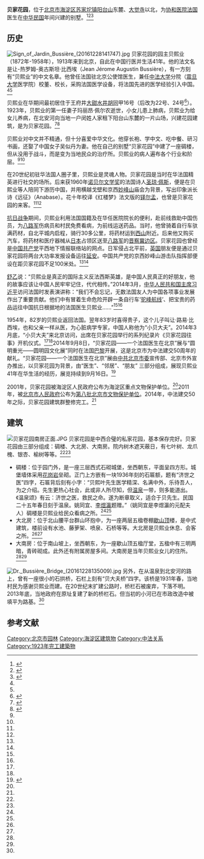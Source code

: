 {{Coord|40.061153|116.103216|type:landmark_region:CN-11_source:GoogleMaps|display=title}}
{{文物保护单位
| 级别 = 省级
| 省区市 = 北京市
| 图片 = North house of Jardin Bussière (20170523151139).jpg
| 说明 = 贝家花园北房（2017年5月）
| 名称 = 贝家花园
| 编号 = 8-29
| 分类 = 近现代重要史迹及代表性建筑
| 时代 = 民国
| 所在 = 海淀区苏家坨镇大觉寺北
| 登录 =2011年6月13日
}}

'''贝家花园'''，位于[[北京市|北京市]][[海淀区|海淀区]][[苏家坨镇|苏家坨镇]][[阳台山|阳台山]]东麓、[[大觉寺_(北京)|大觉寺]]以北，为[[协和医院|协和医院]][[法国|法国]]医生{{link-fr|贝熙业|Jean-Augustin Bussière}}在[[中华民国|中华民国]]年间兴建的别墅。<ref name=zxw>{{cite news|url=http://www.chinanews.com/df/2014/03-26/5993905.shtml|title=北京西山贝家花园整修完工|work=中国新闻网|date=2014-03-26|accessdate=2015-10-13|archive-date=2016-03-05|archive-url=https://web.archive.org/web/20160305040948/http://www.chinanews.com/df/2014/03-26/5993905.shtml|dead-url=no}}</ref><ref name=bjhd>{{cite web|url=http://www.haidianmuseum.com/hdbwg/yhd_50.htm|title=贝家花园介绍|publisher=北京市海淀区博物馆|accessdate=2015-10-13|archive-url=https://web.archive.org/web/20170401145729/http://www.haidianmuseum.com/hdbwg/yhd_50.htm|archive-date=2017-04-01|dead-url=yes}}</ref><ref name=zxwbj>{{cite news|url=http://www.bj.chinanews.com/news/2014/0827/40773.html|title=北京将赴巴黎设展 纪念支援中国抗战的法国医生|work=中国新闻网|date=2014-08-27|accessdate=2015-10-13|archive-date=2015-05-12|archive-url=https://web.archive.org/web/20150512180029/http://www.bj.chinanews.com/news/2014/0827/40773.html|dead-url=no}}</ref>

==历史==
[[File:Sign_of_Jardin_Bussière_(20161228141747).jpg|thumb]]
贝家花园的园主贝熙业（1872年-1958年），1913年来到北京，自此在中国行医并生活41年。他的法文名是让-热罗姆-奥古斯坦·比西埃（Jean Jérome Augustin Bussière），有一方刻有“贝熙业”的中文名章。他曾任法国驻北京公使馆医生，兼任[[中法大学|中法大学]]分院（[[震旦大学|震旦大学]]医学院）校董、校长，采购法国医学设备，将法国先进的医学经验引入中国。<ref name=zxwbj/><ref name=zxw/>

贝熙业在华期间最初居住于王府井[[大甜水井胡同|大甜水井胡同]]甲16号（后改为22号、24号<ref>{{cite news|url=http://www.chinanews.com/cul/news/2009/10-12/1904368.shtml|title=厚墙印证“牢固监狱” 志愿者发文物认定申请|publisher=[[新京报|新京报]]|date=2009-10-12|accessdate=2017-07-27}}</ref>）。1923年，贝熙业的第一任妻子玛丽昂·佩尔农逝世，小女儿患上肺病，贝熙业为给女儿养病，在北安河向当地一户闵姓人家租下阳台山东麓的一片山场，兴建花园建筑，是为贝家花园。<ref>{{cite web|author=闻心|url=http://paper.people.com.cn/rmrbhwb/html/2014-05/05/content_1423315.htm|title=贝家花园的百年梦与情|publisher=[[人民日报|人民日报]]海外版|date=2014-05-05|accessdate=2017-07-27}}{{Dead link|date=2020年7月 |bot=InternetArchiveBot |fix-attempted=yes }}</ref><ref name="hddm">{{cite book|author=海淀区地名志编辑委员会|title=北京市海淀区地名志|year=1992|publisher=北京出版社|isbn=7-200-01890-2}}</ref>{{rp|335}}

贝熙业对中文并不精通，但十分喜爱中华文化。他穿长袍、学中文、吃中餐、研习书画，还娶了中国女子吴似丹为妻。他在自己的别墅“贝家花园”中建了一座碉楼，但从没用于战斗，而是变为当地民众的治疗所。贝熙业的病人遍布各个行业和阶层。<ref name=zxwbj/><ref name=zxw/>

在20世纪初驻华法国人圈子里，贝熙业是灵魂人物。贝家花园是当时在华法国精英进行社交的场所。后来获1960年[[诺贝尔文学奖|诺贝尔文学奖]]的法国诗人[[圣琼·佩斯|圣琼·佩斯]]，便是在贝熙业等人陪同下游历中国，并用横越戈壁和京西[[妙峰山|妙峰山]]庙会为背景，写出印象派长诗《远征》（Anabase）。花十年校译《红楼梦》法文版的[[铎尔孟|铎尔孟]]，也曾是贝家花园的来客。<ref name=zxwbj/><ref name=zxw/>

[[抗日战争|抗日战争]]期间，贝熙业利用法国国籍及在华任医院院长的便利，赴前线救助中国伤员，为[[八路军|八路军]]伤病员和村民免费看病，为前线运送药品。当时，他曾骑着自行车驮满药材，自北平城内启程，骑行30多公里，将药材运到[[北京西山|西山]]附近。后来他又购买汽车，将药材和医疗器械从[[日本|日本]]占领区送至[[八路军|八路军]]的[[晋察冀边区|晋察冀边区]]。贝家花园也曾经是[[中国共产党|中国共产党]]平西地下情报联络站的网点。日军侵占北平前，[[英国|英国]]朋友便是通过贝家花园将两台大功率发报设备运往[[延安|延安]]。中国共产党的京西妙峰山游击队指挥部便设在距贝家花园不足100米处。<ref name=zxwbj/><ref name=zxw/>

[[舒乙|舒乙]]说：“贝熙业是真正的国际主义反法西斯英雄，是中国人民真正的好朋友，他的故事应该让中国人民牢牢记住，代代相传。”2014年3月，[[中华人民共和国主席|中华人民共和国主席]][[习近平|习近平]]访问法国时发表演讲称：“我们不会忘记，无数法国友人为中国各项事业发展作出了重要贡献。他们中有冒着生命危险开辟一条自行车‘[[驼峰航线|驼峰航线]]’、把宝贵的药品运往中国抗日根据地的法国医生贝熙业……”<ref name=zxwbj/><ref name=zxw/>

1954年，82岁的贝熙业返回法国。翌年83岁时喜得贵子，这个儿子叫让·路易·比西埃，也和父亲一样从医，为心脏病学专家，中国人称他为“小贝大夫”。2014年3月底，“小贝大夫”来北京访问，出席在贝家花园举行的系列纪录片《贝家花园往事》开机仪式。<ref name=zxwbj/><ref name=zxw/>2014年9月8日，“贝家花园——一个法国医生在北京”展与“圆明重光——圆明园文化展”同时在法国[[巴黎|巴黎]]开展，这是北京市为中法建交50周年的献礼。“贝家花园——一个法国医生在北京”展由[[中共北京市委|中共北京市委]]宣传部、北京市外宣办推出，以贝家花园为背景，由“医生”、“邻居”、“朋友” 三部分组成，展现贝熙业41年在华生活的经历，展览持续到9月16日。<ref>{{cite news|url=http://news.ifeng.com/a/20140912/41949934_0.shtml|title=巴黎举办“贝家花园”展和“圆明重光”展|work=北京日报|date=2014-09-12|accessdate=2015-10-13|archive-date=2017-04-01|archive-url=https://web.archive.org/web/20170401145550/http://news.ifeng.com/a/20140912/41949934_0.shtml|dead-url=no}}</ref>

2001年，贝家花园被海淀区人民政府公布为海淀区重点文物保护单位。<ref name=bjhd/>2011年，被[[北京市人民政府|北京市人民政府]]公布为[[第八批北京市文物保护单位|第八批北京市文物保护单位]]。2014年，中法建交50年之际，贝家花园建筑群整修完工。<ref name=zxw/>

==建筑==
[[File:贝家花园南房正面.JPG|thumb]]
贝家花园是中西合璧的私家花园，基本保存完好。贝家花园由三部分组成：碉楼、大北房、大南房。院内树木遮天蔽日，有七叶树、龙爪槐、银杏、榆树等等。<ref name=zxw/><ref name=bjhd/>
*碉楼：位于园门外，是一座三层西式石砌城堡，坐西朝东，平面呈四方形。城堡墙体采用[[花岗岩|花岗岩]]垒砌。正门上方嵌有一块1936年刻的石匾额，题有“济世之医”四字，石匾背后刻有小字：“贝熙叶先生医学精深、名满中外，乐待吾人，为之介绍。先生更热心社会，此或非人所尽知，但[[温泉镇_(北京市)|温泉]]一带，则多能道出。《温泉颂》有云：济世之医，救民之命。遂为断章取义，适合于贝先生。民国二十五年春日刻于温泉。姚同宜、[[李煜瀛|李煜瀛]]题赠。”（姚同宜是李煜瀛的元配夫人）碉楼是贝熙业给民众看病之所。<ref name=zxw/><ref name=bjhd/>
*大北房：位于北山腰平台群山环抱中，为一座两层五楹卷棚[[歇山顶|歇山顶]]楼，是中式建筑，楼前设有水池、藤萝架、喷泉、石桥等等。大北房是贝熙业休息、会客之所。<ref name=zxw/><ref name=bjhd/>
*大南房：位于南山坡上，坐西朝东，为一座歇山顶五楹厅堂，五楹中有三明两暗，青砖砌成。此外还有附属房屋多间。大南房是当年贝熙业女儿的住所。<ref name=zxw/><ref name=bjhd/>

[[File:Dr._Bussière_Bridge_(20161228135009).jpg|thumb]]
另外，在从温泉到北安河的路上，曾有一座很小的石拱桥，石栏上刻有“贝大夫桥”四字。该桥是1931年春，当地村民为感谢贝熙业而建。在20世纪末扩建公路时，桥栏石被废弃，下落不明。2013年底，当地政府在原址复建了新的桥栏石。但当初的小河已在市政改造中被填平为路基。<ref name=zxw/>

==参考文献==
{{reflist}}

{{北京市文物保护单位}}
[[Category:北京市园林|Category:北京市园林]]
[[Category:海淀区建筑物|Category:海淀区建筑物]]
[[Category:中法关系|Category:中法关系]]
[[Category:1923年完工建築物|Category:1923年完工建築物]]